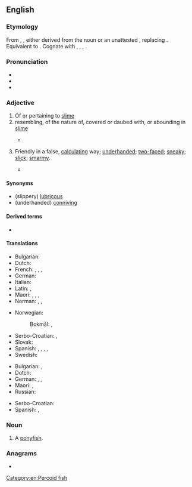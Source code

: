 ==English==

===Etymology===
From {{inh|en|enm|slymy}}, {{m|enm|slimi}}, either derived from the noun {{inh|en|ang|slīm}} or an unattested {{l|ang|*slīmiġ}}, replacing {{inh|en|ang|slipig||slippy}}. Equivalent to {{af|en|slime|-y}}. Cognate with {{cog|nl|slijmig}}, {{m|nl|slijmerig|t=slimy}}, {{cog|de|schleimig|t=slimy; smarmy}}, {{cog|sv|slemmig|t=slimy}}.

===Pronunciation===
* {{IPA|en|/ˈslaɪ.mi/}}
* {{audio|en|En-au-slimy.ogg|Audio (AU)}}
* {{rhymes|en|aɪmi|s=2}}

===Adjective===
{{en-adj|er}}

# Of or pertaining to [[slime]]
# resembling, of the nature of, covered or daubed with, or abounding in [[slime]]
#: {{ux|en|The frog's body was all '''slimy'''.}}
#: {{syn|en|viscous|glutinous}}
#* {{quote-book|en|year=1798|author= Samuel Taylor Coleridge|title=The Rime of the Ancyent Marinere|passage='''Slimy''' things did crawl with legs<br>Upon the slimy sea.}}
# {{lb|en|slang|figuratively}} Friendly in a false, [[calculating]] way; [[underhanded]]; [[two-faced]]; [[sneaky]]; [[slick]]; [[smarmy]].
#* {{quote-book|1=en|year=1994|author=Jim Ranie|title=Jargodin: The Moonlighter|publisher=Jim Ranie|location=Brisbane|page=83|passage="I looked at this moon-faced, smooth skinned, '''slimy''' fraud, with his patronising smile."}}

====Synonyms====
* (slippery) [[lubricous]]
* (underhanded) [[conniving]]

====Derived terms====
* {{l|en|slithy}}

====Translations====
{{trans-top|like slime; glutinous}}
* Bulgarian: {{t|bg|слизест}}
* Dutch: {{t+|nl|slijmerig}}
* French: {{t+|fr|visqueux|m}}, {{t+|fr|visqueuse|f}}, {{t+|fr|gluant|m}}, {{t+|fr|gluante|f}}
* German: {{t+|de|schleimig}}
* Italian: {{t+|it|viscido}}
* Latin: {{t|la|lūbricus}}, {{t|la|vīrōsus}}
* Maori: {{t|mi|pūrikoriko}}, {{t|mi|hahohaho}}, {{t|mi|hāwaniwani}}, {{t|mi|hāwareware}}
* Norman: {{t|nrf|lîncreux}}, {{t|nrf|vâseux}}, {{t|nrf|v'lînmeux}}
{{trans-mid}}
* Norwegian:
*: Bokmål: {{t|nb|slimet}}, {{t|nb|slimete}}
* Serbo-Croatian: {{t+|sh|ljigav}}, {{t+|sh|sluzav}}
* Slovak: {{t|sk|slizký|m}}
* Spanish: {{t+|es|viscoso}}, {{t+|es|baboso}}, {{t+|es|pegajoso}}, {{t+|es|gelatinoso}}, {{t+|es|empalagoso}}
* Swedish: {{t+|sv|slemmig}}
{{trans-bottom}}

{{trans-top|underhanded}}
* Bulgarian: {{t+|bg|мазен}}, {{t|bg|подмазвачески}}
* Dutch: {{t+|nl|achterbaks}}
* German: {{t+|de|schmierig}}, {{t+|de|aalglatt}}, {{t+|de|schleimig}}
* Maori: {{t|mi|tītipa}}, {{t|mi|kakī mohokura}}
* Russian: {{t+|ru|скользкий}} {{qualifier|figuratively}}
{{trans-mid}}
* Serbo-Croatian: {{t+|sh|podao}}
* Spanish: {{t+|es|tramposo|m}}, {{t+|es|tramposa|f}}
{{trans-bottom}}

===Noun===
{{en-noun}}

# A [[ponyfish]].

===Anagrams===
* {{anagrams|en|a=ilmsy|ILYSM|misly|smily}}

[[Category:en:Percoid fish]]
